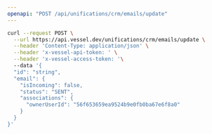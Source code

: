 ```yaml
---
openapi: "POST /api/unifications/crm/emails/update"
---
```


<RequestExample>

```bash Request
curl --request POST \
  --url https://api.vessel.dev/unifications/crm/emails/update \
  --header 'Content-Type: application/json' \
  --header 'x-vessel-api-token: ' \
  --header 'x-vessel-access-token: '\ 
  --data '{
  "id": "string",
  "email": {
    "isIncoming": false,
    "status": "SENT",
    "associations": {
      "ownerUserId": "56f653659ea9524b9e0fb0ba67e6f8a0"
    }
  }
}'
```

</RequestExample>


      